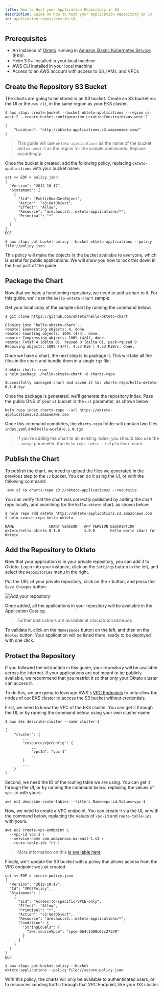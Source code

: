 ```yaml
---
title: How to Host your Application Repository in S3
description: Guide on how to host your Application Repository in S3
id: application-repository-in-s3
---
```



## Prerequisites

- An Instance of [Okteto](/docs/0.13/enterprise/) running in [Amazon Elastic Kubernetes Service](https://aws.amazon.com/eks/) (EKS).
- Helm 3.0+ installed in your local machine
- AWS CLI installed in your local machine
- Access to an AWS account with access to S3, IAMs, and VPCs

## Create the Repository S3 Bucket

The charts are going to be stored in an S3 bucket. Create an S3 bucket via the UI or the `aws cli`, in the same region as your EKS cluster.

```
$ aws s3api create-bucket --bucket okteto-applications --region us-west-2 --create-bucket-configuration LocationConstraint=us-west-2
```

```
{
    "Location": "http://okteto-applications.s3.amazonaws.com/"
}
```

> This guide will use `okteto-applications` as the name of the bucket and `us-west-2` as the region for the sample commands. Replace accordingly.

Once the bucket is created, add the following policy, replacing `okteto-applications` with your bucket name.

```
cat << EOF > policy.json
{
  "Version": "2012-10-17",
  "Statement": [
    {
      "Sid": "PublicReadGetObject",
      "Action": "s3:GetObject",
      "Effect": "Allow",
      "Resource": "arn:aws:s3:::okteto-applications/*",
      "Principal": "*"
    }
  ]
}
EOF

$ aws s3api put-bucket-policy --bucket okteto-applications --policy file://policy.json
```

This policy will make the objects in the bucket available to everyone, which is useful for public applications. We will show you how to lock this down in the final part of the guide.


## Package the Chart

Now that we have a functioning repository, we need to add a chart to it. For this guide, we'll use the `hello-okteto-chart` sample.

Get your local copy of the sample chart by running the command below:

```
$ git clone https://github.com/okteto/hello-okteto-chart
```

```
Cloning into 'hello-okteto-chart'...
remote: Enumerating objects: 4, done.
remote: Counting objects: 100% (4/4), done.
remote: Compressing objects: 100% (4/4), done.
remote: Total 4 (delta 0), reused 0 (delta 0), pack-reused 0
Receiving objects: 100% (4/4), 4.53 KiB | 4.53 MiB/s, done.
```

Once we have a chart, the next step is to package it. This will take all the files in the chart and bundle them in a single `tgz` file:

```
$ mkdir charts-repo
$ helm package ./hello-okteto-chart -d charts-repo
```

```
Successfully packaged chart and saved it to: charts-repo/hello-okteto-0.1.0.tgz
```

Once the package is generated, we'll generate the repository index. Pass the public DNS of your `s3` bucket in the `url` parameter, as shown below:

```
helm repo index charts-repo --url https://okteto-applications.s3.amazonaws.com
```

Once this command completes, the `charts-repo` folder will contain two files: `index.yaml` and `hello-world-0.1.0.tgz`

> If you're adding the chart to an existing index, you should also use the `--merge` parameter. Run `helm repo index --help` to learn more.


## Publish the Chart

To publish the chart, we need to upload the files we generated in the previous step to the `s3` bucket. You can do it using the UI, or with the following command:

```
 aws s3 cp charts-repo s3://okteto-applications/ --recursive
```

You can verify that the chart was correctly published by adding the chart repo locally, and searching for the `hello-okteto` chart, as shown below:

```
$ helm repo add okteto https://okteto-applications.s3.amazonaws.com
$ helm search repo hello-okteto
```

```
NAME               	CHART VERSION	APP VERSION	DESCRIPTION
okteto/hello-okteto	0.1.0        	1.0.0      	Hello world chart for Okteto
```

## Add the Repository to Okteto

Now that your application is in your private repository, you can add it to Okteto. Login into your instance, click on the `Settings` button in the left, and select the `Repositories` menu in the right.

Put the URL of your private repository, click on the `+` button, and press the `Save Changes` button.

<Image center alt="Add your repository" src="images/add-repository.png" />

Once added, all the applications in your repository will be available in the Application Catalog.

> Further instructions are available at /docs/tutorials/repos

To validate it, click on the `Namespaces` button on the left, and then on the `Deploy` button. Your application will be listed there, ready to be deployed with one click.

## Protect the Repository

If you followed the instruction in this guide, your repository will be available across the internet. If your applications are not meant to be publicly available, we recommend that you restrict it so that only your Okteto cluster can access it.

To do this, we are going to leverage AWS's [VPC Endpoints](https://docs.aws.amazon.com/vpc/latest/userguide/vpc-endpoints.html) to only allow the nodes of our EKS cluster to access the S3 bucket without credentials.

First, we need to know the VPC of the EKS cluster. You can get it through the UI, or by running the command below, using your own cluster name:

```
$ aws eks describe-cluster --name cluster-1
```

```
{
    "cluster": {
        ...
        "resourcesVpcConfig": {
            ...
            "vpcId": "vpc-1"
            ...
        }
        ...
    }
}
```

Second, we need the ID of the routing table we are using. You can get it through the UI, or by running the command below, replacing the values of `vpc-id` with yours:

```
aws ec2 describe-route-tables --filters Name=vpc-id,Values=vpc-1
```

Now, we need to create a VPC endpoint. You can create it via the UI, or with the command below, replacing the values of `vpc-id` and `route-table-ids` with yours.
```
aws ec2 create-vpc-endpoint \
  --vpc-id vpc-1 \
  --service-name com.amazonaws.us-east-1.s3 \
  --route-table-ids "rt-1'
```

> More information on this [is available here](https://docs.aws.amazon.com/vpc/latest/userguide/vpc-endpoints-s3.html).

Finally, we'll update the S3 bucket with a policy that allows access from the VPC endpoint we just created.

```
cat << EOF > secure-policy.json
{
  "Version": "2012-10-17",
  "Id": "VPCEPolicy",
  "Statement": [
    {
      "Sid": "Access-to-specific-VPCE-only",
      "Effect": "Allow",
      "Principal": "*",
      "Action": "s3:GetObject",
      "Resource": "arn:aws:s3:::okteto-applications/*",
      "Condition": {
        "StringEquals": {
          "aws:sourceVpce": "vpce-0b4c1308c65c27339"
        }
      }
    }
  ]
}
EOF

$ aws s3api put-bucket-policy --bucket
okteto-applications --policy file://secure-policy.json
```

With this policy, the charts will only be available to authenticated users, or to resources sending traffic through that VPC Endpoint, like your `EKS` cluster.